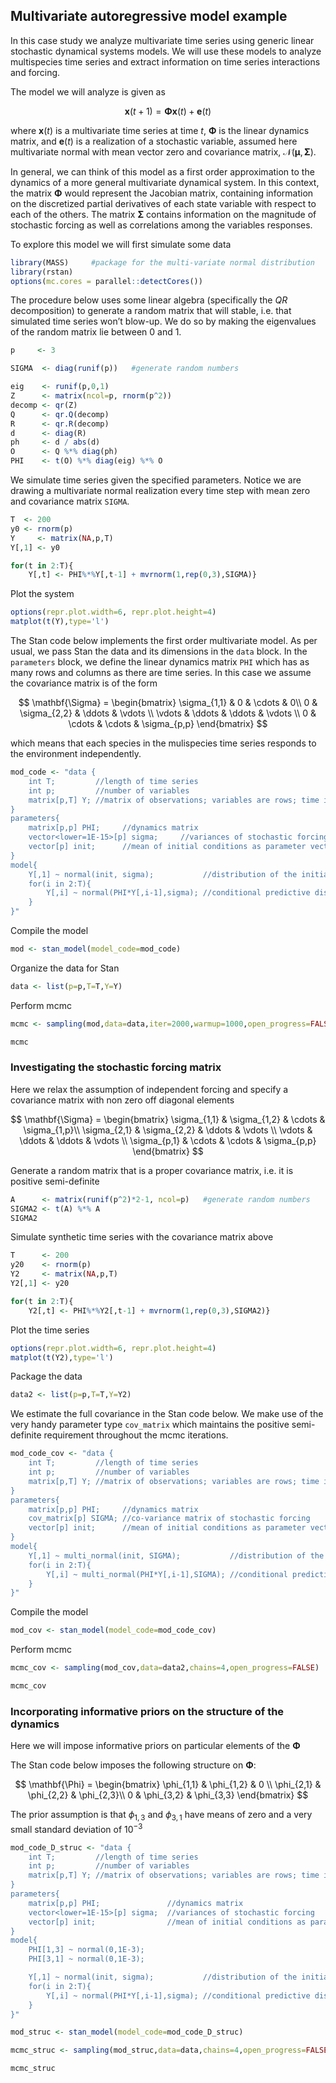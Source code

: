 ## Multivariate autoregressive model example

In this case study we analyze multivariate time series using generic linear stochastic dynamical systems models. 
We will use these models to analyze multispecies time series and extract information on time series interactions and forcing.

The model we will analyze is given as 

$$ \mathbf{x}(t+1) = \mathbf{\Phi} \mathbf{x}(t) + \mathbf{e}(t) $$

where $\mathbf{x}(t)$ is a multivariate time series at time $t$, $\mathbf{\Phi}$ is the linear dynamics matrix, and $\mathbf{e}(t)$ is a realization of a stochastic variable, assumed here multivariate normal with mean vector zero and covariance matrix, $\mathcal{N}(\mathbf{\mu},\mathbf{\Sigma})$.

In general, we can think of this model as a first order approximation to the dynamics of a more general multivariate dynamical system. 
In this context, the matrix $\mathbf{\Phi}$ would represent the Jacobian matrix, containing information on the discretized partial derivatives of each state variable with respect to each of the others. 
The matrix $\mathbf{\Sigma}$ contains information on the magnitude of stochastic forcing as well as correlations among the variables responses.

To explore this model we will first simulate some data


```r
library(MASS)     #package for the multi-variate normal distribution
library(rstan)
options(mc.cores = parallel::detectCores())
```

The procedure below uses some linear algebra (specifically the $QR$ decomposition) to generate a random matrix that will stable, i.e. that simulated time series won't blow-up.
We do so by making the eigenvalues of the random matrix lie between 0 and 1.


```r
p     <- 3

SIGMA  <- diag(runif(p))   #generate random numbers

eig    <- runif(p,0,1)
Z      <- matrix(ncol=p, rnorm(p^2))
decomp <- qr(Z)
Q      <- qr.Q(decomp)
R      <- qr.R(decomp)
d      <- diag(R)
ph     <- d / abs(d)
O      <- Q %*% diag(ph)
PHI    <- t(O) %*% diag(eig) %*% O
```

We simulate time series given the specified parameters. 
Notice we are drawing a multivariate normal realization every time step with mean zero and covariance matrix `SIGMA`.


```r
T  <- 200
y0 <- rnorm(p)
Y     <- matrix(NA,p,T)
Y[,1] <- y0

for(t in 2:T){
    Y[,t] <- PHI%*%Y[,t-1] + mvrnorm(1,rep(0,3),SIGMA)}
```

Plot the system


```r
options(repr.plot.width=6, repr.plot.height=4)
matplot(t(Y),type='l')
```

The Stan code below implements the first order multivariate model.
As per usual, we pass Stan the data and its dimensions in the `data` block.
In the `parameters` block, we define the linear dynamics matrix `PHI` which has as many rows and columns as there are time series.
In this case we assume the covariance matrix is of the form

$$ \mathbf{\Sigma} = \begin{bmatrix} \sigma_{1,1} & 0 & \cdots & 0\\
                                    0 & \sigma_{2,2} & \ddots & \vdots \\
                                    \vdots & \ddots & \ddots & \vdots \\
                                    0 & \cdots & \cdots & \sigma_{p,p} \end{bmatrix}   $$
                                    
which means that each species in the mulispecies time series responds to the environment independently.


```r
mod_code <- "data {
	int T;         //length of time series
	int p;         //number of variables
	matrix[p,T] Y; //matrix of observations; variables are rows; time is columns
}
parameters{
	matrix[p,p] PHI;     //dynamics matrix
	vector<lower=1E-15>[p] sigma;     //variances of stochastic forcing
	vector[p] init;      //mean of initial conditions as parameter vector
}
model{
	Y[,1] ~ normal(init, sigma);           //distribution of the initial conditions
	for(i in 2:T){
		Y[,i] ~ normal(PHI*Y[,i-1],sigma); //conditional predictive distribution
	}
}"
```

Compile the model

```r
mod <- stan_model(model_code=mod_code)
```

Organize the data for Stan

```r
data <- list(p=p,T=T,Y=Y)
```

Perform mcmc


```r
mcmc <- sampling(mod,data=data,iter=2000,warmup=1000,open_progress=FALSE)
```


```r
mcmc
```




### Investigating the stochastic forcing matrix
Here we relax the assumption of independent forcing and specify a covariance matrix with non zero off diagonal elements

$$ \mathbf{\Sigma} = \begin{bmatrix} \sigma_{1,1} & \sigma_{1,2} & \cdots & \sigma_{1,p}\\
                                    \sigma_{2,1} & \sigma_{2,2} & \ddots & \vdots \\
                                    \vdots & \ddots & \ddots & \vdots \\
                                    \sigma_{p,1} & \cdots & \cdots & \sigma_{p,p} \end{bmatrix}   $$

Generate a random matrix that is a proper covariance matrix, i.e. it is positive semi-definite


```r
A      <- matrix(runif(p^2)*2-1, ncol=p)   #generate random numbers
SIGMA2 <- t(A) %*% A   
SIGMA2
```



Simulate synthetic time series with the covariance matrix above


```r
T      <- 200
y20    <- rnorm(p)
Y2     <- matrix(NA,p,T)
Y2[,1] <- y20

for(t in 2:T){
    Y2[,t] <- PHI%*%Y2[,t-1] + mvrnorm(1,rep(0,3),SIGMA2)}
```

Plot the time series


```r
options(repr.plot.width=6, repr.plot.height=4)
matplot(t(Y2),type='l')
```



Package the data


```r
data2 <- list(p=p,T=T,Y=Y2)
```

We estimate the full covariance in the Stan code below.
We make use of the very handy parameter type `cov_matrix` which maintains the positive semi-definite requirement throughout the mcmc iterations.


```r
mod_code_cov <- "data {
	int T;         //length of time series
	int p;         //number of variables
	matrix[p,T] Y; //matrix of observations; variables are rows; time is columns
}
parameters{
	matrix[p,p] PHI;     //dynamics matrix
	cov_matrix[p] SIGMA; //co-variance matrix of stochastic forcing
	vector[p] init;      //mean of initial conditions as parameter vector
}
model{
	Y[,1] ~ multi_normal(init, SIGMA);           //distribution of the initial conditions
	for(i in 2:T){
		Y[,i] ~ multi_normal(PHI*Y[,i-1],SIGMA); //conditional predictive distribution
	}
}"
```

Compile the model

```r
mod_cov <- stan_model(model_code=mod_code_cov)
```

Perform mcmc

```r
mcmc_cov <- sampling(mod_cov,data=data2,chains=4,open_progress=FALSE)
```

```r
mcmc_cov
```

### Incorporating informative priors on the structure of the dynamics

Here we will impose informative priors on particular elements of the $\mathbf{\Phi}$

The Stan code below imposes the following structure on $\mathbf{\Phi}$:

$$ \mathbf{\Phi} = \begin{bmatrix} \phi_{1,1} & \phi_{1,2} & 0 \\ 
                                \phi_{2,1} & \phi_{2,2} & \phi_{2,3}\\
                                0       & \phi_{3,2} & \phi_{3,3} \end{bmatrix} $$
                                
The prior assumption is that $\phi_{1,3}$ and $\phi_{3,1}$ have means of zero and a very small standard deviation of $10^{-3}$

```r
mod_code_D_struc <- "data {
	int T;         //length of time series
	int p;         //number of variables
	matrix[p,T] Y; //matrix of observations; variables are rows; time is columns
}
parameters{
	matrix[p,p] PHI;               //dynamics matrix
	vector<lower=1E-15>[p] sigma;  //variances of stochastic forcing
	vector[p] init;                //mean of initial conditions as parameter vector
}
model{
    PHI[1,3] ~ normal(0,1E-3);
    PHI[3,1] ~ normal(0,1E-3);

	Y[,1] ~ normal(init, sigma);           //distribution of the initial conditions
	for(i in 2:T){
		Y[,i] ~ normal(PHI*Y[,i-1],sigma); //conditional predictive distribution
	}
}"
```


```r
mod_struc <- stan_model(model_code=mod_code_D_struc)
```


```r
mcmc_struc <- sampling(mod_struc,data=data,chains=4,open_progress=FALSE)
```


```r
mcmc_struc
```



